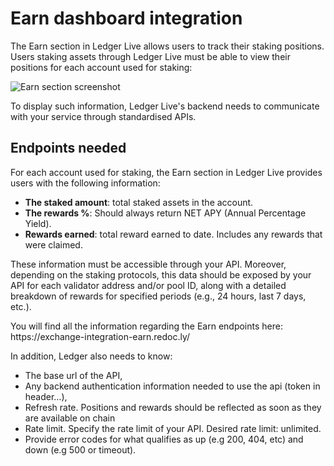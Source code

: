 
# Earn dashboard integration

The Earn section in Ledger Live allows users to track their staking positions. Users staking assets through Ledger Live must be able to view their positions for each account used for staking:
<br />

<img alt="Earn section screenshot" src="/exchange/screen-ledger-live-earn-dashboard.png" />

To display such information, Ledger Live's backend needs to communicate with your service through standardised APIs.

## Endpoints needed

For each account used for staking, the Earn section in Ledger Live provides users with the following information:
- **The staked amount**: total staked assets in the account.
- **The rewards %**: Should always return NET APY (Annual Percentage Yield).
- **Rewards earned**: total reward earned to date. Includes any rewards that were claimed.

These information must be accessible through your API.
Moreover, depending on the staking protocols, this data should be exposed by your API for each validator address and/or pool ID, along with a detailed breakdown of rewards for specified periods (e.g., 24 hours, last 7 days, etc.).

<Callout type="info" emoji="🔗">
You will find all the information regarding the Earn endpoints here: https://exchange-integration-earn.redoc.ly/
</Callout>

In addition, Ledger also needs to know:

- The base url of the API,
- Any backend authentication information needed to use the api (token in header…),
- Refresh rate. Positions and rewards should be reflected as soon as they are available on chain
- Rate limit. Specify the rate limit of your API. Desired rate limit: unlimited.
- Provide error codes for what qualifies as up (e.g 200, 404, etc) and down (e.g 500 or timeout).
